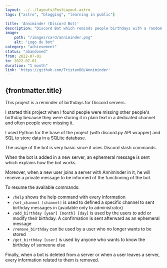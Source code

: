```yaml
---
layout: ../../layouts/PostLayout.astro
tags: ["astro", "blogging", "learning in public"]

title: 'Anniminder (Discord Bot)'
description: "Discord Bot which reminds people birthdays with a random sentence in the servers he set his birthday or can tell the birthday of someone else if asked by another user."
image:
    path: "/images/card/anniminder.png"
    alt: "Logo du bot"
category: "achievement"
status: "abandoned"
from: 2022-07-01
to: 2022-07-01
duration: "1 month"
link: 'https://github.com/TristanB0/Anniminder'
---
```


## {frontmatter.title}

This project is a reminder of birthdays for Discord servers.


I started this project when I found people were missing other people's birthday because they were storing it in plain text in a dedicated channel and often people were missing it.


I used Python for the base of the project (with discord.py API wrapper) and SQL to store data in a SQLite database.


The usage of the bot is very basic since it uses Discord slash commands.

When the bot is added in a new server, an ephemeral message is sent which explains how the bot works.

Moreover, when a new user joins a server with Anniminder in it, he will receive a private message to be informed of the functioning of the bot.


To resume the available commands:
- `/help` shows the help command with every information
- `/set_channel [channel]` is used to defined a specific channel to sent birthday messages in (available only to administrator)
- `/add_birthday [year] [month] [day]` is used by the users to add or modify their birthday. A confirmation is sent afterward as an ephemeral message
- `/remove_birthday` can be used by a user who no longer wants to be stored
- `/get_birthday [user]` is used by anyone who wants to know the birthday of someone else


Finally, when a bot is deleted from a server or when a user leaves a server, every information related to them is removed.
